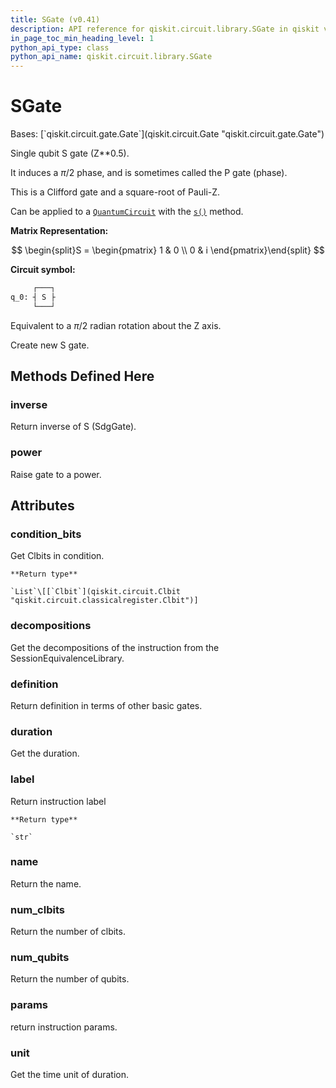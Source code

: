 ```yaml
---
title: SGate (v0.41)
description: API reference for qiskit.circuit.library.SGate in qiskit v0.41
in_page_toc_min_heading_level: 1
python_api_type: class
python_api_name: qiskit.circuit.library.SGate
---
```


# SGate

<Class id="qiskit.circuit.library.SGate" isDedicatedPage={true} github="https://github.com/qiskit/qiskit/tree/stable/0.23/qiskit/circuit/library/standard_gates/s.py" signature="SGate(label=None)" modifiers="class">
  Bases: [`qiskit.circuit.gate.Gate`](qiskit.circuit.Gate "qiskit.circuit.gate.Gate")

  Single qubit S gate (Z\*\*0.5).

  It induces a $\pi/2$ phase, and is sometimes called the P gate (phase).

  This is a Clifford gate and a square-root of Pauli-Z.

  Can be applied to a [`QuantumCircuit`](qiskit.circuit.QuantumCircuit "qiskit.circuit.QuantumCircuit") with the [`s()`](qiskit.circuit.QuantumCircuit#s "qiskit.circuit.QuantumCircuit.s") method.

  **Matrix Representation:**

$$
\begin{split}S = \begin{pmatrix}
1 & 0 \\
0 & i
\end{pmatrix}\end{split}
$$

  **Circuit symbol:**

  ```python
       ┌───┐
  q_0: ┤ S ├
       └───┘
  ```

  Equivalent to a $\pi/2$ radian rotation about the Z axis.

  Create new S gate.

  ## Methods Defined Here

  <span id="qiskit-circuit-library-sgate-inverse" />

  ### inverse

  <Function id="qiskit.circuit.library.SGate.inverse" signature="SGate.inverse()">
    Return inverse of S (SdgGate).
  </Function>

  <span id="qiskit-circuit-library-sgate-power" />

  ### power

  <Function id="qiskit.circuit.library.SGate.power" signature="SGate.power(exponent)">
    Raise gate to a power.
  </Function>

  ## Attributes

  ### condition\_bits

  <Attribute id="qiskit.circuit.library.SGate.condition_bits">
    Get Clbits in condition.

    **Return type**

    `List`\[[`Clbit`](qiskit.circuit.Clbit "qiskit.circuit.classicalregister.Clbit")]
  </Attribute>

  ### decompositions

  <Attribute id="qiskit.circuit.library.SGate.decompositions">
    Get the decompositions of the instruction from the SessionEquivalenceLibrary.
  </Attribute>

  ### definition

  <Attribute id="qiskit.circuit.library.SGate.definition">
    Return definition in terms of other basic gates.
  </Attribute>

  ### duration

  <Attribute id="qiskit.circuit.library.SGate.duration">
    Get the duration.
  </Attribute>

  ### label

  <Attribute id="qiskit.circuit.library.SGate.label">
    Return instruction label

    **Return type**

    `str`
  </Attribute>

  ### name

  <Attribute id="qiskit.circuit.library.SGate.name">
    Return the name.
  </Attribute>

  ### num\_clbits

  <Attribute id="qiskit.circuit.library.SGate.num_clbits">
    Return the number of clbits.
  </Attribute>

  ### num\_qubits

  <Attribute id="qiskit.circuit.library.SGate.num_qubits">
    Return the number of qubits.
  </Attribute>

  ### params

  <Attribute id="qiskit.circuit.library.SGate.params">
    return instruction params.
  </Attribute>

  ### unit

  <Attribute id="qiskit.circuit.library.SGate.unit">
    Get the time unit of duration.
  </Attribute>
</Class>

